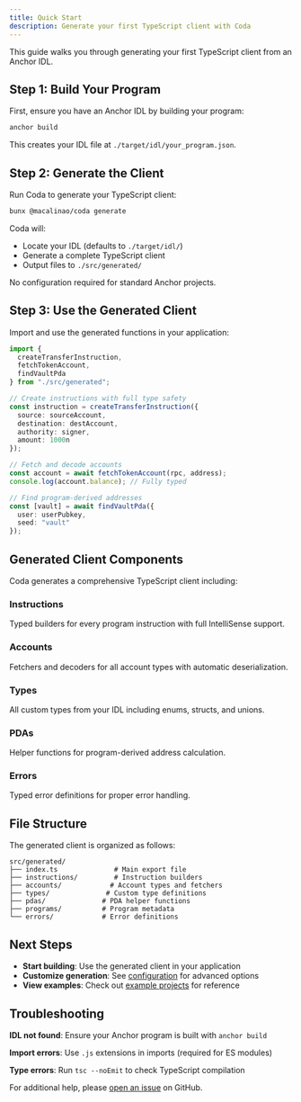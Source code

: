 ```yaml
---
title: Quick Start
description: Generate your first TypeScript client with Coda
---
```


This guide walks you through generating your first TypeScript client from an Anchor IDL.

## Step 1: Build Your Program

First, ensure you have an Anchor IDL by building your program:

```bash
anchor build
```

This creates your IDL file at `./target/idl/your_program.json`.

## Step 2: Generate the Client

Run Coda to generate your TypeScript client:

```bash
bunx @macalinao/coda generate
```

Coda will:
- Locate your IDL (defaults to `./target/idl/`)
- Generate a complete TypeScript client
- Output files to `./src/generated/`

No configuration required for standard Anchor projects.

## Step 3: Use the Generated Client

Import and use the generated functions in your application:

```typescript
import { 
  createTransferInstruction,
  fetchTokenAccount,
  findVaultPda 
} from "./src/generated";

// Create instructions with full type safety
const instruction = createTransferInstruction({
  source: sourceAccount,
  destination: destAccount,
  authority: signer,
  amount: 1000n
});

// Fetch and decode accounts
const account = await fetchTokenAccount(rpc, address);
console.log(account.balance); // Fully typed

// Find program-derived addresses
const [vault] = await findVaultPda({
  user: userPubkey,
  seed: "vault"
});
```

## Generated Client Components

Coda generates a comprehensive TypeScript client including:

### **Instructions**
Typed builders for every program instruction with full IntelliSense support.

### **Accounts**
Fetchers and decoders for all account types with automatic deserialization.

### **Types**
All custom types from your IDL including enums, structs, and unions.

### **PDAs**
Helper functions for program-derived address calculation.

### **Errors**
Typed error definitions for proper error handling.

## File Structure

The generated client is organized as follows:

```
src/generated/
├── index.ts              # Main export file
├── instructions/         # Instruction builders
├── accounts/            # Account types and fetchers
├── types/              # Custom type definitions
├── pdas/              # PDA helper functions
├── programs/          # Program metadata
└── errors/            # Error definitions
```

## Next Steps

- **Start building**: Use the generated client in your application
- **Customize generation**: See [configuration](/docs/configuration) for advanced options
- **View examples**: Check out [example projects](/docs/examples) for reference

## Troubleshooting

**IDL not found**: Ensure your Anchor program is built with `anchor build`

**Import errors**: Use `.js` extensions in imports (required for ES modules)

**Type errors**: Run `tsc --noEmit` to check TypeScript compilation

For additional help, please [open an issue](https://github.com/macalinao/coda/issues) on GitHub.